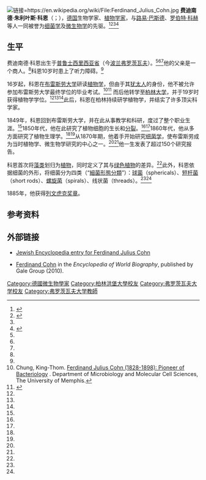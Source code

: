 [[File:Ferdinand_Julius_Cohn.jpg|链接=https://en.wikipedia.org/wiki/File:Ferdinand_Julius_Cohn.jpg]]
'''费迪南德·朱利叶斯·科恩'''（{{lang-de|Ferdinand Julius Cohn}}；{{bd|1828年|1月24日|1898年|6月25日}}），[[德国|德国]]生物学家、[[植物學家|植物学家]]，与[[路易·巴斯德|路易·巴斯德]]、[[罗伯特·科赫|罗伯特·科赫]]等人一同被誉为[[細菌學|细菌学]]及[[微生物学|微生物学]]的先驱。<ref name=":0">{{Cite journal|title=The roots of microbiology and the influence of Ferdinand Cohn on microbiology of the 19th century|url=https://academic.oup.com/femsre/article/24/3/225/561657|last=Drews|first=Gerhart|date=2000-07-01|journal=FEMS Microbiology Reviews|issue=3|doi=10.1111/j.1574-6976.2000.tb00540.x|volume=24|pages=225–249|language=en|issn=0168-6445|access-date=2021-02-10|archive-date=2017-12-27|archive-url=https://web.archive.org/web/20171227140946/https://academic.oup.com/femsre/article/24/3/225/561657|dead-url=no}}</ref><ref>{{Cite journal|title=Robert Koch's debt to Ferdinand Cohn|url=https://doi.org/10.1023/A:1002677110541|last=Hirsch-Kauffmann Jokl|first=Danny|date=1999-11-01|journal=Documenta Ophthalmologica|issue=3|doi=10.1023/A:1002677110541|volume=99|pages=285–292|language=en|issn=1573-2622}}</ref><ref name="autogenerated1" /><ref name=":1">{{Cite web|title=24th January - 189th Birthday of Ferdinand Cohn a founder of modern microbiology|url=https://npjbiofilmscommunity.nature.com/posts/14594-24th-january-189th-birthday-of-ferdinand-cohn-a-founder-of-modern-microbiology|accessdate=2021-02-10|author=Ben Libberton|date=2017-01-23|last=|first=|format=|work=|publisher=Biofilms and Microbiomes Community|language=en|archive-date=2021-01-18|archive-url=https://web.archive.org/web/20210118231324/https://npjbiofilmscommunity.nature.com/posts/14594-24th-january-189th-birthday-of-ferdinand-cohn-a-founder-of-modern-microbiology|dead-url=no}}</ref>

== 生平 ==
费迪南德·科恩出生于[[普魯士|普鲁士]][[西里西亚省_(普鲁士)|西里西亚省]]（今[[波兰|波兰]][[弗罗茨瓦夫|弗罗茨瓦夫]]）。<ref name="autogenerated1" /><ref name=":1" /><ref name="microbeworld1" />他的父亲是一个商人。<ref name="autogenerated1" />科恩10岁时患上了听力障碍。<ref name="autogenerated1" />

16岁起，科恩在[[布雷斯勞大學|布雷斯劳大学]]研读[[植物学|植物学]]，但由于其[[犹太人|犹太人]]的身份，他不被允许参加布雷斯劳大学最终学位的毕业考试。<ref name="autogenerated1">Chung, King-Thom. [http://www.pnf.org/compendium/Ferdinand_Julius_Cohn.pdf Ferdinand Julius Cohn (1828-1898): Pioneer of Bacteriology] {{Wayback|url=http://www.pnf.org/compendium/Ferdinand_Julius_Cohn.pdf |date=20110727180844 }}. Department of Microbiology and Molecular Cell Sciences, The University of Memphis.</ref><ref name="microbeworld1">{{cite journal|title=Ferdinand Cohn, a founder of modern microbiology|author=Drews, Gerhart|url=http://www.microbeworld.org/images/stories/history_pdfs/f3.pdf|journal=ASM News|issue=8|doi=|others=|year=1999|volume=65|page=|pages=547–552|pmid=|deadurl=yes|archive-url=https://web.archive.org/web/20170713150622/http://www.microbeworld.org/images/stories/history_pdfs/f3.pdf|archive-date=2017-07-13|access-date=2021-02-10}}</ref> 而后他转学至[[柏林洪堡大學|柏林大学]]，并于19岁时获得植物学学位。<ref name="autogenerated1" /><ref name=":1" /><ref name="microbeworld1" />此后，科恩在柏林持续研学植物学，并结实了许多顶尖科学家。

1849年，科恩回到布雷斯劳大学，并在此从事教学和科研，度过了整个职业生涯。<ref name="autogenerated1" />1850年代，他在此研究了植物细胞的生长和[[细胞分裂|分裂]]。<ref name="autogenerated1" /><ref name="microbeworld1" />1860年代，他从多方面研究了植物生理学。<ref name="autogenerated1" /><ref name="microbeworld1" />从1870年期，他着手开始研究[[細菌學|细菌学]]，使布雷斯劳成为当时植物学、微生物学研究的中心之一。<ref name="autogenerated1" /><ref name="microbeworld1" />他一生发表了超过150个研究报告。

科恩首次将[[藻类|藻类]]划归为[[植物|植物]]，同时定义了其与[[绿色植物|绿色植物]]的差异。<ref name=":0" />此外，科恩依据细菌的外形，将细菌分为四类（“[[細菌形態分類|細菌形態分類]]”）：[[球菌|球菌]]（sphericals）、[[杆菌|短杆菌]]（short rods）、[[螺旋菌|螺旋菌]]（spirals）、线状菌（threads）。<ref name=":0" /><ref name=":1" />

1885年，他获得[[列文虎克奖章|列文虎克奖章]]。

== 参考资料 ==
{{reflist}}

== 外部链接 ==
{{wikisource author}}
{{commons category|Ferdinand Julius Cohn}}
* {{En}}[http://jewishencyclopedia.com/view.jsp?artid=641&letter=C Jewish Encyclopedia entry for Ferdinand Julius Cohn] {{Wayback|url=http://jewishencyclopedia.com/view.jsp?artid=641&letter=C |date=20110907152822 }}
* {{En}}[http://biography.yourdictionary.com/ferdinand-cohn Ferdinand Cohn] {{Wayback|url=http://biography.yourdictionary.com/ferdinand-cohn |date=20130329105706 }} in the ''Encyclopedia of World Biography'', published by Gale Group (2010).
{{列文虎克奖章获得者}}
{{Authority control}}
{{DEFAULTSORT: Cohn, Ferdinand}}
[[Category:德國微生物學家|Category:德國微生物學家]]
[[Category:柏林洪堡大學校友|Category:柏林洪堡大學校友]]
[[Category:弗罗茨瓦夫大学校友|Category:弗罗茨瓦夫大学校友]]
[[Category:弗罗茨瓦夫大学教師|Category:弗罗茨瓦夫大学教師]]